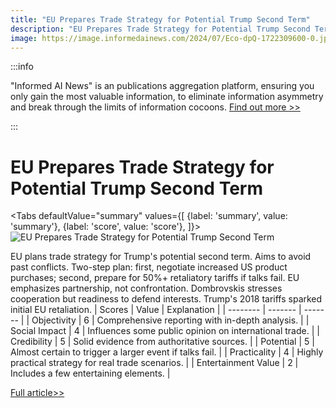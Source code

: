 ```yaml
---
title: "EU Prepares Trade Strategy for Potential Trump Second Term"
description: "EU Prepares Trade Strategy for Potential Trump Second Term"
image: https://image.informedainews.com/2024/07/Eco-dpQ-1722309600-0.jpg
---
```



:::info

"Informed AI News" is an publications aggregation platform, ensuring you only gain the most valuable information, to eliminate information asymmetry and break through the limits of information cocoons.  [Find out more >>](/)

:::

# EU Prepares Trade Strategy for Potential Trump Second Term


<Tabs
	defaultValue="summary"
	values={[
	{label: 'summary', value: 'summary'},
	{label: 'score', value: 'score'},
]}>
<TabItem value="summary">
<img
  src="https://image.informedainews.com/2024/07/Eco-dpQ-1722309600-0.jpg"
  alt="EU Prepares Trade Strategy for Potential Trump Second Term"
/>



EU plans trade strategy for Trump's potential second term. Aims to avoid past conflicts. Two-step plan: first, negotiate increased US product purchases; second, prepare for 50%+ retaliatory tariffs if talks fail. EU emphasizes partnership, not confrontation. Dombrovskis stresses cooperation but readiness to defend interests. Trump's 2018 tariffs sparked initial EU retaliation.
</TabItem>
<TabItem value="score">
	| Scores     | Value   | Explanation |
	| -------- | ------- | ------- |
	| Objectivity  | 6    | Comprehensive reporting with in-depth analysis.    |
	| Social Impact | 4     | Influences some public opinion on international trade.    |
	| Credibility    | 5    | Solid evidence from authoritative sources.    |
	| Potential    | 5    | Almost certain to trigger a larger event if talks fail.    |
	| Practicality    | 4    | Highly practical strategy for real trade scenarios.    |
	| Entertainment Value    | 2    | Includes a few entertaining elements.    |
</TabItem>
</Tabs>

[Full article>>](https://sputniknews.com/20240729/eu-readies-carrot-and-stick-trade-strategy-to-deal-with-trump-1119551840.html)
